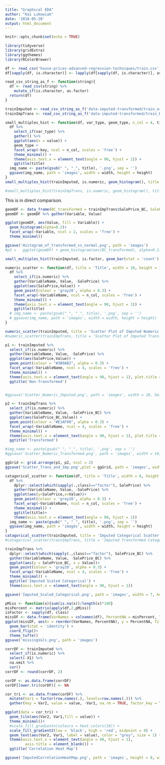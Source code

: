 ```yaml
---
title: "Graphical EDA"
author: "Kai Lukowiak"
date: '2018-05-20'
output: html_document
---
```


```r
knitr::opts_chunk$set(echo = TRUE)
```

```r
library(tidyverse)
library(gridExtra)
library(ggthemes)
library(RColorBrewer)
```


```r
df <- read_csv('house-prices-advanced-regression-techniques/train.csv')
df[sapply(df, is.character)] <- lapply(df[sapply(df, is.character)], as.factor)
```


```r
read_csv_string_as_f <- function(string){
  df <- read_csv(string) %>% 
    mutate_if(is.character, as.factor)
  return(df)
}

trainImputed <- read_csv_string_as_f('data-imputed-transformed/train_orig_vars_imputed.csv')
trainImpTrans <- read_csv_string_as_f('data-imputed-transformed/train_BC_transformed.csv')
```


```r
small_multiples_hist <- function(df, var_type, geom_type, n_col = 4, title, width = 7, height = 15) {
  df %>% 
    select_if(var_type) %>% 
    gather() %>% 
    ggplot(aes(x = value)) + 
    geom_type +
    facet_wrap(~key, ncol = n_col, scales = 'free') +
    theme_minimal() +
    theme(axis.text.x = element_text(angle = 90, hjust = 1)) +
    ggtitle(title)
  img_name <- paste(gsub(" ", "_", title), '.png', sep = '')
  ggsave(img_name, path = 'images', width = width, height = height)
}
small_multiples_hist(trainImputed, is.numeric, geom_histogram(), title = 'Imputed Numeric Histogram')

```

```r
#small_multiples_hist(trainImpTrans, is.numeric, geom_histogram(), title = "Transformed Imputed Numeric Histogram")
```

This is in direct comparison.

```r
geomDF <- data_frame(BC_transFormed = trainImpTrans$SalePrice_BC, SalePrice = trainImputed$SalePrice)
geomDF <- geomDF %>% gather(Variable, Value)

ggplot(geomDF, aes(Value, fill = Variable)) + 
  geom_histogram(alpha=0.2)+
  facet_wrap(~Variable, ncol = 2, scales = 'free') +
  theme_minimal()

ggsave('Histogram_of_transformed_vs_normal.png', path = 'images')
#p2 =   ggplot(geomDF) + geom_histogram(aes(BC_transFormed), alpha=0.2) + theme_minimal()
```



```r
small_multiples_hist(trainImputed, is.factor, geom_bar(stat = 'count'), title = 'Imputed Factor Histogram')

```






```r
numeric_scatter <- function(df, title = 'Title', width = 10, height = 10, n_col = 6, removeVar = 'SalePrice'){
  df %>% 
    select_if(is.numeric) %>% 
    gather(VariableName, Value, -SalePrice) %>% 
    ggplot(aes(SalePrice,Value)) +
    geom_point(colour = 'gray28', alpha = 0.3) +
    facet_wrap(~VariableName, ncol = n_col, scales = 'free') +
    theme_minimal() +
    theme(axis.text.x = element_text(angle = 90, hjust = 1)) +
    ggtitle(title)
  # img_name <- paste(gsub(" ", "_", title), '.png', sep = '')
  # ggsave(img_name, path = 'images', width = width, height = height)
}

numeric_scatter(trainImputed, title = 'Scatter Plot of Imputed Numeric Features')
#numeric_scatter(trainImpTrans, title = 'Scatter Plot of Imputed Transformed Numeric Features', removeVar = 'SalePrice_BC')
```

```r
p1 <- trainImputed %>% 
  select_if(is.numeric) %>% 
  gather(VariableName, Value, -SalePrice) %>% 
  ggplot(aes(SalePrice,Value)) +
  geom_point(colour = "#3B9AB2", alpha = 0.3) +
  facet_wrap(~VariableName, ncol = 4, scales = 'free') +
  theme_minimal() +
  theme(axis.text.x = element_text(angle = 90, hjust = 1), plot.title = element_text(size=22)) +
  ggtitle('Non-Transformed')


#ggsave('Scatter_Numeric_Imputed.png', path = 'images', width = 10, height = 10)
```



```r
p2 <- trainImpTrans %>% 
  select_if(is.numeric) %>% 
  gather(VariableName, Value, -SalePrice_BC) %>% 
  ggplot(aes(SalePrice_BC,Value)) +
  geom_point(colour = "#E1AF00", alpha = 0.3) +
  facet_wrap(~VariableName, ncol = 4, scales = 'free') +
  theme_minimal() +
  theme(axis.text.x = element_text(angle = 90, hjust = 1), plot.title = element_text(size=22)) +
  ggtitle('Transformed')

#img_name <- paste(gsub(" ", "_", title), '.png', sep = '')
#ggsave('Scatter_Numeric_Transformed.png', path = 'images', width = 10, height = 10)
```


```r
ggGrid <- grid.arrange(p1, p2, ncol = 2)
ggsave('Scatter_Trans_and_Imp.png',plot = ggGrid, path = 'images', width = 10, height = 12)
```


```r
catagorical_scatter <- function(df, title = 'Title', width = 8, height = 12, n_col = 6){
  df %>% 
    dplyr::select(which(sapply(.,class)=="factor"), SalePrice) %>% 
    gather(VariableName, Value, -SalePrice) %>%
    ggplot(aes(y=SalePrice,x=Value))+
    geom_point(colour = 'gray28', alpha = 0.3) +
    facet_wrap(~VariableName, ncol = n_col, scales = 'free') +
    theme_minimal() +
    ggtitle(title)+
    theme(axis.text.x = element_text(angle = 90, hjust = 1))  
  img_name <- paste(gsub(" ", "_", title), '.png', sep = '')
  ggsave(img_name, path = 'images', width = width, height = height)
}
catagorical_scatter(trainImputed, title = 'Imputed Categorical Scatter')
#catagorical_scatter(trainImpTrans, title = 'Imputed Transformed Categorical Scatter')

```

```r
trainImpTrans %>% 
  dplyr::select(which(sapply(.,class)=="factor"), SalePrice_BC) %>% 
  gather(VariableName, Value, -SalePrice_BC) %>%
  ggplot(aes(y = SalePrice_BC, x = Value))+
  geom_point(colour = 'gray28', alpha = 0.3) +
  facet_wrap(~VariableName, ncol = 4, scales = 'free') +
  theme_minimal() +
  ggtitle('Imputed Scaled Categorical') +
  theme(axis.text.x = element_text(angle = 90, hjust = 1))  

ggsave('Imputed_Scaled_Categorical.png', path = 'images', width = 7, height = 12)
```




```r
pMiss <- function(x){sum(is.na(x))/length(x)*100}
misPercent <- matrix(apply(df,2,pMiss))
isFactor <- sapply(df, class)
missDF <- data.frame(VarNames = colnames(df), PercentNA = misPercent, Type = isFactor) %>% as_data_frame()
ggplot(missDF, aes(x = reorder(VarNames, PercentNA), y = PercentNA, fill = Type)) +
  geom_bar(stat = 'identity') +
  coord_flip()+
  theme_tufte()
ggsave('missingVals.png', path = 'images')
```



```r
corrDF <- trainImputed %>% 
  select_if(is.numeric) %>% 
  select(-X1) %>% 
  na.omit %>% 
  cor()
corrDF <- round(corrDF, 2)
```

```r

corDF <- as.data.frame(corrDF)
corDF[lower.tri(corDF)] <- NA

cor_tri <- as.data.frame(corDF) %>% 
  mutate(Var1 = factor(row.names(.), levels=row.names(.))) %>% 
  gather(key = Var2, value = value, -Var1, na.rm = TRUE, factor_key = TRUE) 

ggplot(data = cor_tri) + 
  geom_tile(aes(Var2, Var1,fill = value)) +
  theme_minimal()+
  #scale_fill_gradientn(colours = heat.colors(10)) +
  scale_fill_gradient2(low = 'black', high = 'red', midpoint = 0) +
  geom_text(aes(Var2, Var1, label = value), color = "grey", size = 1) +
  theme(axis.text.x = element_text(angle = 90, hjust = 1),
         axis.title = element_blank()) +
  ggtitle('Correlation Heat Map')

ggsave('ImputedCorrelationHeatMap.png', path = 'images', height = 8, width = 8)  

```

